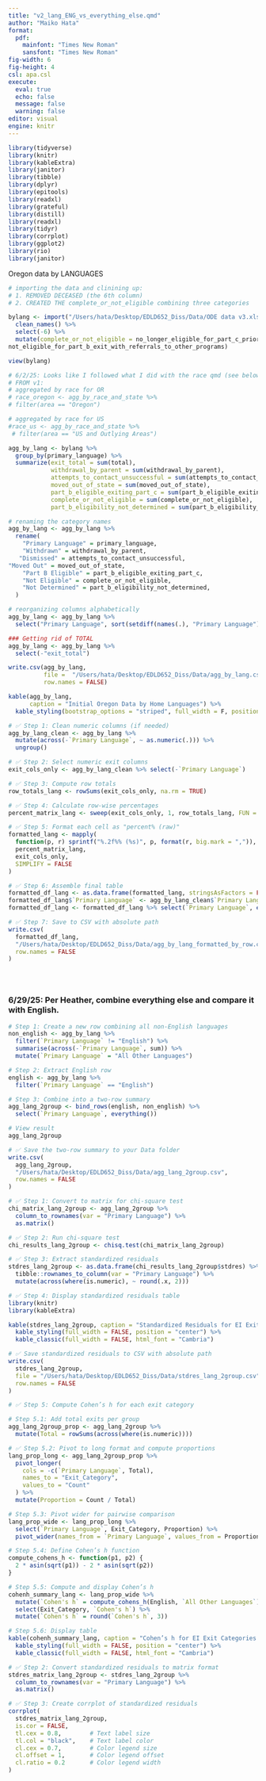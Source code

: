 ```yaml
---
title: "v2_lang_ENG_vs_everything_else.qmd"
author: "Maiko Hata"
format: 
  pdf:
    mainfont: "Times New Roman"
    sansfont: "Times New Roman"
fig-width: 6
fig-height: 4
csl: apa.csl
execute: 
  eval: true 
  echo: false
  message: false 
  warning: false
editor: visual
engine: knitr
---
```


```r
library(tidyverse)
library(knitr)
library(kableExtra)
library(janitor)
library(tibble)
library(dplyr)
library(epitools)
library(readxl)
library(grateful)
library(distill)
library(readxl)
library(tidyr)
library(corrplot)
library(ggplot2)
library(rio)
library(janitor)
```

Oregon data by LANGUAGES

```r
# importing the data and clinining up: 
# 1. REMOVED DECEASED (the 6th column)
# 2. CREATED THE complete_or_not_eligible combining three categories 

bylang <- import("/Users/hata/Desktop/EDLD652_Diss/Data/ODE data v3.xlsx") %>% 
  clean_names() %>% 
  select(-6) %>%
  mutate(complete_or_not_eligible = no_longer_eligible_for_part_c_prior_to_reaching_age_three + not_eligible_for_part_b_exit_with_no_referrals +
not_eligible_for_part_b_exit_with_referrals_to_other_programs)

view(bylang)
```

```r
# 6/2/25: Looks like I followed what I did with the race qmd (see below)
# FROM v1: 
# aggregated by race for OR
# race_oregon <- agg_by_race_and_state %>%
# filter(area == "Oregon")

# aggregated by race for US
#race_us <- agg_by_race_and_state %>% 
 # filter(area == "US and Outlying Areas")

agg_by_lang <- bylang %>% 
  group_by(primary_language) %>% 
  summarize(exit_total = sum(total), 
            withdrawal_by_parent = sum(withdrawal_by_parent), 
            attempts_to_contact_unsuccessful = sum(attempts_to_contact_unsuccessful),
            moved_out_of_state = sum(moved_out_of_state),
            part_b_eligible_exiting_part_c = sum(part_b_eligible_exiting_part_c),
            complete_or_not_eligible = sum(complete_or_not_eligible), 
            part_b_eligibility_not_determined = sum(part_b_eligibility_not_determined))


```

```r
# renaming the category names 
agg_by_lang <- agg_by_lang %>% 
  rename(
    "Primary Language" = primary_language, 
    "Withdrawn" = withdrawal_by_parent, 
   "Dismissed" = attempts_to_contact_unsuccessful, 
"Moved Out" = moved_out_of_state, 
    "Part B Eligible" = part_b_eligible_exiting_part_c, 
    "Not Eligible" = complete_or_not_eligible, 
    "Not Determined" = part_b_eligibility_not_determined, 
  )
```

```r
# reorganizing columns alphabetically 
agg_by_lang <- agg_by_lang %>% 
  select("Primary Language", sort(setdiff(names(.), "Primary Language")))
```

```r
### Getting rid of TOTAL 
agg_by_lang <- agg_by_lang %>% 
  select(-"exit_total")

```

```r
write.csv(agg_by_lang, 
          file =  "/Users/hata/Desktop/EDLD652_Diss/Data/agg_by_lang.csv", 
          row.names = FALSE)
```

```r
kable(agg_by_lang, 
      caption = "Initial Oregon Data by Home Languages") %>%
  kable_styling(bootstrap_options = "striped", full_width = F, position = "left")
```

```r
# ✅ Step 1: Clean numeric columns (if needed)
agg_by_lang_clean <- agg_by_lang %>%
  mutate(across(-`Primary Language`, ~ as.numeric(.))) %>%
  ungroup()

# ✅ Step 2: Select numeric exit columns
exit_cols_only <- agg_by_lang_clean %>% select(-`Primary Language`)

# ✅ Step 3: Compute row totals
row_totals_lang <- rowSums(exit_cols_only, na.rm = TRUE)

# ✅ Step 4: Calculate row-wise percentages
percent_matrix_lang <- sweep(exit_cols_only, 1, row_totals_lang, FUN = "/") * 100

# ✅ Step 5: Format each cell as "percent% (raw)"
formatted_lang <- mapply(
  function(p, r) sprintf("%.2f%% (%s)", p, format(r, big.mark = ",")),
  percent_matrix_lang,
  exit_cols_only,
  SIMPLIFY = FALSE
)

# ✅ Step 6: Assemble final table
formatted_df_lang <- as.data.frame(formatted_lang, stringsAsFactors = FALSE)
formatted_df_lang$`Primary Language` <- agg_by_lang_clean$`Primary Language`
formatted_df_lang <- formatted_df_lang %>% select(`Primary Language`, everything())

# ✅ Step 7: Save to CSV with absolute path
write.csv(
  formatted_df_lang,
  "/Users/hata/Desktop/EDLD652_Diss/Data/agg_by_lang_formatted_by_row.csv",
  row.names = FALSE
)

```

```r

```

```r

```

```r

```

### 6/29/25: Per Heather, combine everything else and compare it with English.

```r
# Step 1: Create a new row combining all non-English languages
non_english <- agg_by_lang %>%
  filter(`Primary Language` != "English") %>%
  summarise(across(-`Primary Language`, sum)) %>%
  mutate(`Primary Language` = "All Other Languages")

# Step 2: Extract English row
english <- agg_by_lang %>%
  filter(`Primary Language` == "English")

# Step 3: Combine into a two-row summary
agg_lang_2group <- bind_rows(english, non_english) %>%
  select(`Primary Language`, everything())

# View result
agg_lang_2group
```

```r
# ✅ Save the two-row summary to your Data folder
write.csv(
  agg_lang_2group,
  "/Users/hata/Desktop/EDLD652_Diss/Data/agg_lang_2group.csv",
  row.names = FALSE
)
```

```r
# ✅ Step 1: Convert to matrix for chi-square test
chi_matrix_lang_2group <- agg_lang_2group %>%
  column_to_rownames(var = "Primary Language") %>%
  as.matrix()

# ✅ Step 2: Run chi-square test
chi_results_lang_2group <- chisq.test(chi_matrix_lang_2group)

# ✅ Step 3: Extract standardized residuals
stdres_lang_2group <- as.data.frame(chi_results_lang_2group$stdres) %>%
  tibble::rownames_to_column(var = "Primary Language") %>%
  mutate(across(where(is.numeric), ~ round(.x, 2)))

# ✅ Step 4: Display standardized residuals table
library(knitr)
library(kableExtra)

kable(stdres_lang_2group, caption = "Standardized Residuals for EI Exit Categories: English vs. All Other Languages") %>%
  kable_styling(full_width = FALSE, position = "center") %>%
  kable_classic(full_width = FALSE, html_font = "Cambria")

```

```r
# ✅ Save standardized residuals to CSV with absolute path
write.csv(
  stdres_lang_2group,
  file = "/Users/hata/Desktop/EDLD652_Diss/Data/stdres_lang_2group.csv",
  row.names = FALSE
)

```

```r
# ✅ Step 5: Compute Cohen’s h for each exit category

# Step 5.1: Add total exits per group
agg_lang_2group_prop <- agg_lang_2group %>%
  mutate(Total = rowSums(across(where(is.numeric))))

# ✅ Step 5.2: Pivot to long format and compute proportions
lang_prop_long <- agg_lang_2group_prop %>%
  pivot_longer(
    cols = -c(`Primary Language`, Total),
    names_to = "Exit_Category",
    values_to = "Count"
  ) %>%
  mutate(Proportion = Count / Total)

# Step 5.3: Pivot wider for pairwise comparison
lang_prop_wide <- lang_prop_long %>%
  select(`Primary Language`, Exit_Category, Proportion) %>%
  pivot_wider(names_from = `Primary Language`, values_from = Proportion)

# Step 5.4: Define Cohen’s h function
compute_cohens_h <- function(p1, p2) {
  2 * asin(sqrt(p1)) - 2 * asin(sqrt(p2))
}

# Step 5.5: Compute and display Cohen’s h
cohenh_summary_lang <- lang_prop_wide %>%
  mutate(`Cohen's h` = compute_cohens_h(English, `All Other Languages`)) %>%
  select(Exit_Category, `Cohen's h`) %>%
  mutate(`Cohen's h` = round(`Cohen's h`, 3))

# Step 5.6: Display table
kable(cohenh_summary_lang, caption = "Cohen’s h for EI Exit Categories: English vs. All Other Languages") %>%
  kable_styling(full_width = FALSE, position = "center") %>%
  kable_classic(full_width = FALSE, html_font = "Cambria")

```

```r
# ✅ Step 2: Convert standardized residuals to matrix format
stdres_matrix_lang_2group <- stdres_lang_2group %>%
  column_to_rownames(var = "Primary Language") %>%
  as.matrix()

# ✅ Step 3: Create corrplot of standardized residuals
corrplot(
  stdres_matrix_lang_2group, 
  is.cor = FALSE, 
  tl.cex = 0.8,        # Text label size
  tl.col = "black",    # Text label color
  cl.cex = 0.7,        # Color legend size
  cl.offset = 1,       # Color legend offset
  cl.ratio = 0.2       # Color legend width
)

```

```r

```
